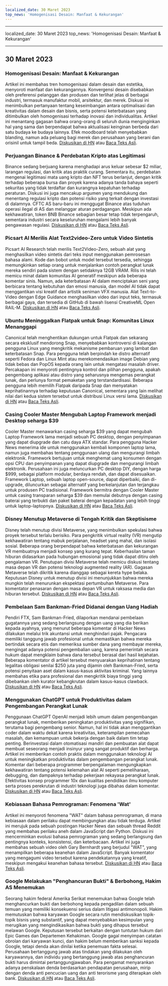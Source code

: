 ```yaml
---
localized_date: 30 Maret 2023
top_news: 'Homogenisasi Desain: Manfaat & Kekurangan'
---
```


---

localized_date: 30 Maret 2023
top_news: 'Homogenisasi Desain: Manfaat & Kekurangan'

---



<CallToAction />

<Steps>

## 30 Maret 2023

### Homogenisasi Desain: Manfaat & Kekurangan

Artikel ini membahas tren homogenisasi dalam desain dan estetika, menyoroti manfaat dan kekurangannya. Konvergensi desain disebabkan oleh preferensi pelanggan dan produsen dan terlihat jelas di berbagai industri, termasuk manufaktur mobil, arsitektur, dan merek. Diskusi ini menimbulkan pertanyaan tentang keseimbangan antara optimalisasi dan kreativitas dalam desain dan bisnis, serta potensi keterbatasan yang ditimbulkan oleh homogenisasi terhadap inovasi dan individualitas. Artikel ini menantang gagasan bahwa orang-orang di seluruh dunia menginginkan hal yang sama dan berpendapat bahwa aktualisasi keinginan berbeda dari satu budaya ke budaya lainnya. Efek moodboard telah menyebabkan blanding, namun ada peluang bagi merek dan perusahaan yang berani dan orisinil untuk tampil beda.
[Diskusikan di HN](http://news.ycombinator.com/item?id=35355703) atau [Baca Teks Asli](https://www.alexmurrell.co.uk/articles/the-age-of-average).

### Perjuangan Binance & Perdebatan Kripto atas Legitimasi

Binance sedang berjuang karena menghadapi arus keluar sebesar $2 miliar, larangan regulasi, dan kritik atas praktik curang. Sementara itu, perdebatan mengenai legitimasi mata uang kripto dan NFT terus berlanjut, dengan kritik terhadap beberapa bursa dan proyek karena adanya tanda bahaya seperti sekuritas yang tidak terdaftar dan kurangnya kepatuhan terhadap peraturan. Diskusi ini juga mencakup argumen yang mendukung dan menentang regulasi kripto dan potensi risiko yang terkait dengan investasi di dalamnya. CFTC AS baru-baru ini menggugat Binance atas tuduhan operasi ilegal di AS dan melanggar aturan perdagangan. Meskipun ada kekhawatiran, token BNB Binance sebagian besar tetap tidak terpengaruh, sementara industri secara keseluruhan mengalami lebih banyak pengawasan regulasi.
[Diskusikan di HN](http://news.ycombinator.com/item?id=35351805) atau [Baca Teks Asli](https://www.wsj.com/articles/binance-sees-2-billion-in-outflows-as-troubles-compound-9a136e21).

### Picsart AI Merilis Alat Text2video-Zero untuk Video Sintetis

Picsart AI Research telah merilis Text2Video-Zero, sebuah alat yang menghasilkan video sintetis dari teks input menggunakan pemrosesan bahasa alami. Kode dan bobot untuk model tersebut tersedia, sehingga memungkinkan setiap orang untuk menjalankan contoh perangkat lunak mereka sendiri pada sistem dengan setidaknya 12GB VRAM. Rilis ini telah memicu minat dalam komunitas AI generatif meskipun ada beberapa komentar sinis. Namun, ada keterbatasan AI dalam menciptakan seni yang berbicara tentang kebutuhan dan emosi manusia, dan model AI tidak dapat menggantikan visi kreatif dan artistik seniman VFX manusia. Alat Text-to-Video dengan Edge Guidance menghasilkan video dari input teks, termasuk berbagai gaya, dan tersedia di GitHub di bawah lisensi CreativeML Open RAIL-M.
[Diskusikan di HN](http://news.ycombinator.com/item?id=35352452) atau [Baca Teks Asli](https://github.com/Picsart-AI-Research/Text2Video-Zero).

### Ubuntu Meninggalkan Flatpak untuk Snap: Komunitas Linux Menanggapi

Canonical telah menghentikan dukungan untuk Flatpak dan sekarang secara eksklusif mendorong Snap, menyebabkan kontroversi di kalangan pengguna Linux yang mengkritik mekanisme pembaruan yang lambat dan keterbatasan Snap. Para pengguna telah berpindah ke distro alternatif seperti Fedora dan Linux Mint atau merekomendasikan image Debian yang tidak bebas dan PopOS kepada orang lain untuk mengatasi masalah driver. Percakapan ini menyoroti pentingnya kontrol dan pilihan pengguna, apakah pengembang aplikasi atau distro yang seharusnya mengemas perangkat lunak, dan perlunya format pemaketan yang terstandardisasi. Beberapa pengguna lebih memilih Flatpak daripada Snap dan menyatakan keprihatinannya terhadap keputusan Canonical, sementara yang lain melihat nilai dari kedua sistem tersebut untuk distribusi Linux versi lama.
[Diskusikan di HN](http://news.ycombinator.com/item?id=35354729) atau [Baca Teks Asli](https://lwn.net/SubscriberLink/927262/6adb2350e2b0d2ce/).

### Casing Cooler Master Mengubah Laptop Framework menjadi Desktop seharga $39

Cooler Master menawarkan casing seharga $39 yang dapat mengubah Laptop Framework lama menjadi sebuah PC desktop, dengan penyimpanan yang dapat diupgrade dan catu daya ATX standar. Para pengguna Hacker News menerima ide untuk menggunakan kembali komponen laptop lama, namun juga membahas tentang penggunaan ulang dan mengurangi limbah elektronik. Framework bertujuan untuk menghemat uang konsumen dengan opsi CPU dan penyimpanan yang dapat diupgrade dan mengurangi limbah elektronik. Perusahaan ini juga meluncurkan PC desktop DIY, dengan harga $999, sebagai platform modular, berdaya rendah, dan dapat disesuaikan. Framework Laptop, sebuah laptop open-source, dapat diperbaiki, dan di-upgrade, diluncurkan sebagai alternatif yang berkelanjutan dan terjangkau untuk produsen PC tradisional. Framework bermitra dengan Cooler Master untuk casing transparan seharga $39 dan memulai debutnya dengan casing baterai yang terbukti dan paket baterai dengan kepadatan yang lebih tinggi untuk laptop-laptopnya.
[Diskusikan di HN](http://news.ycombinator.com/item?id=35350288) atau [Baca Teks Asli](https://www.theverge.com/2023/3/23/23652939/framework-cooler-master-sff-pc-case).

### Disney Menutup Metaverse di Tengah Kritik dan Skeptisisme

Disney telah menutup divisi Metaverse, yang menimbulkan spekulasi bahwa proyek tersebut terlalu berisiko. Para pengkritik virtual reality (VR) mengutip kekhawatiran tentang mabuk perjalanan, headset yang mahal, dan isolasi sosial. Beberapa orang berpendapat bahwa keterbatasan dan kekurangan VR membuatnya menjadi konsep yang kurang tepat. Keberhasilan taman hiburan didasarkan pada hubungan emosional yang tidak dapat ditiru oleh pengalaman VR. Penutupan divisi Metaverse telah memicu diskusi tentang masa depan VR dan potensi teknologi augmented reality (AR). Gagasan Metaverse telah dikritik karena dianggap sebagai kereta hype belaka. Keputusan Disney untuk menutup divisi ini menunjukkan bahwa mereka mungkin telah menurunkan ekspektasi pertumbuhan Metaverse. Para komentator penasaran dengan masa depan VR untuk raksasa media dan hiburan tersebut.
[Diskusikan di HN](http://news.ycombinator.com/item?id=35350952) atau [Baca Teks Asli](https://www.wsj.com/articles/disney-eliminates-its-metaverse-division-as-part-of-companys-layoffs-plan-94b03650).

### Pembelaan Sam Bankman-Fried Didanai dengan Uang Hadiah

Pendiri FTX, Sam Bankman-Fried, dilaporkan mendanai pembelaan gugatannya yang sedang berlangsung dengan uang yang dia berikan kepada ayahnya, yang menurut beberapa komentar di Hacker News dilakukan melalui trik akuntansi untuk menghindari pajak. Pengacara memiliki tanggung jawab profesional untuk memastikan bahwa mereka bertindak secara etis dan memeriksa sumber dana yang membayar mereka, mengingat adanya potensi pengembalian uang, karena pemerintah secara hukum dapat mengklaim bahwa dana tersebut berasal dari hasil kejahatan. Beberapa komentator di artikel tersebut menyuarakan keprihatinan tentang legalitas obligasi senilai $250 juta yang dijamin oleh Bankman-Fried, serta potensi penyitaan aset dalam kasus-kasus aktivitas kriminal. Yang lainnya membahas etika para profesional dan mengkritik biaya tinggi yang dibebankan oleh kurator kebangkrutan dalam kasus-kasus clawback.
[Diskusikan di HN](http://news.ycombinator.com/item?id=35358698) atau [Baca Teks Asli](https://www.forbes.com/sites/sarahemerson/2023/03/29/sam-bankman-fried-legal-fees-funded-by-alameda-money-gifted-to-father-joe-bankman/).

### Menggunakan ChatGPT untuk Produktivitas dalam Pengembangan Perangkat Lunak

Penggunaan ChatGPT OpenAI menjadi lebih umum dalam pengembangan perangkat lunak, memberikan peningkatan produktivitas yang signifikan, terutama bagi pengembang senior. Namun, hal ini tidak akan menggantikan coder dalam waktu dekat karena kreativitas, keterampilan pemecahan masalah, dan kemampuan untuk bekerja dengan baik dalam tim tetap penting. Berinvestasi dalam otomatisasi mandiri dan pembuatan alat dapat membuat seseorang menjadi insinyur yang sangat produktif dan berharga. Artikel ini memberikan contoh praktis dalam menggunakan teknologi AI untuk meningkatkan produktivitas dalam pengembangan perangkat lunak. Komentar dari beberapa programmer berpengalaman mengungkapkan kekhawatiran tentang potensi kelemahan alat AI seperti pemeliharaan, debugging, dan dampaknya terhadap pekerjaan rekayasa perangkat lunak. Efektivitas konsep programmer 10x dan kualitas pendidikan ilmu komputer serta proses perekrutan di industri teknologi juga dibahas dalam komentar.
[Diskusikan di HN](http://news.ycombinator.com/item?id=35356054) atau [Baca Teks Asli](https://kadekillary.work/posts/1000x-eng/).

### Kebiasaan Bahasa Pemrograman: Fenomena 'Wat'

Artikel ini menyoroti fenomena "WAT" dalam bahasa pemrograman, di mana kebiasaan dalam perilaku dapat membingungkan atau tidak terduga. Artikel ini merujuk pada sebuah postingan Hacker News dan sebuah thread Reddit yang membahas perilaku aneh dalam JavaScript dan Python. Diskusi ini mencerminkan evolusi bahasa pemrograman yang sedang berlangsung dan pentingnya konteks, konsistensi, dan keterbacaan. Artikel ini juga membahas sebuah video oleh Gary Bernhardt yang berjudul "WAT", yang menampilkan beberapa keanehan dalam JavaScript. Banyak komentator yang mengagumi video tersebut karena pendekatannya yang kreatif, meskipun mengakui keanehan bahasa tersebut.
[Diskusikan di HN](http://news.ycombinator.com/item?id=35363044) atau [Baca Teks Asli](https://www.destroyallsoftware.com/talks/wat).

### Google Melakukan "Penghancuran Bukti" & Berbohong, Hakim AS Menemukan

Seorang hakim federal Amerika Serikat menemukan bahwa Google telah menghancurkan bukti dan berbohong kepada pengadilan dalam sebuah temuan yang memiliki konsekuensi serius dalam litigasi antimonopoli. Hakim memutuskan bahwa karyawan Google secara rutin mendiskusikan topik-topik bisnis yang substantif, yang dapat menyebabkan kesimpulan yang merugikan yang mengindikasikan bahwa bukti yang dihapus tersebut melawan Google. Keputusan tersebut berkaitan dengan tuntutan hukum dari Epic Games dan Departemen Kehakiman. Google gagal menyimpan catatan obrolan dari karyawan kunci, dan hakim belum memberikan sanksi kepada Google, tetapi denda akan dinilai ketika penemuan fakta selesai. Perusahaan bertanggung jawab atas tindakan yang dilakukan oleh karyawannya, dan individu yang bertanggung jawab atas penghancuran bukti harus dimintai pertanggungjawaban. Para pengamat menyarankan adanya penskalaan denda berdasarkan pendapatan perusahaan, mirip dengan denda anti pencucian uang dan anti terorisme yang diterapkan oleh bank.
[Diskusikan di HN](http://news.ycombinator.com/item?id=35363095) atau [Baca Teks Asli](https://storage.courtlistener.com/recap/gov.uscourts.cand.373179/gov.uscourts.cand.373179.469.0.pdf).

</Steps>
